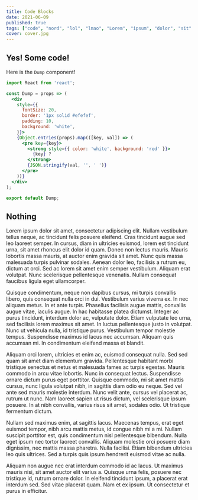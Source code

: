 ```yaml
---
title: Code Blocks
date: 2021-06-09
published: true
tags: ["code", "nord", "lol", "lmao", "Lorem", "ipsum", "dolor", "sit" ,"ofo", "jbm"]
cover: cover.jpg
---
```

## Yes! Some code!

Here is the `Dump` component!

```jsx
import React from 'react';

const Dump = props => (
  <div
    style={{
      fontSize: 20,
      border: '1px solid #efefef',
      padding: 10,
      background: 'white',
    }}>
    {Object.entries(props).map(([key, val]) => (
      <pre key={key}>
        <strong style={{ color: 'white', background: 'red' }}>
          {key} ?
        </strong>
        {JSON.stringify(val, '', ' ')}
      </pre>
    ))}
  </div>
);

export default Dump;
```

## Nothing

Lorem ipsum dolor sit amet, consectetur adipiscing elit. Nullam vestibulum tellus neque, ac tincidunt felis posuere eleifend. Cras tincidunt augue sed leo laoreet semper. In cursus, diam in ultricies euismod, lorem est tincidunt urna, sit amet rhoncus elit dolor id quam. Donec non lectus mauris. Mauris lobortis massa mauris, at auctor enim gravida sit amet. Nunc quis massa malesuada turpis pulvinar sodales. Aenean dolor leo, facilisis a rutrum eu, dictum at orci. Sed ac lorem sit amet enim semper vestibulum. Aliquam erat volutpat. Nunc scelerisque pellentesque venenatis. Nullam consequat faucibus ligula eget ullamcorper.

Quisque condimentum, neque non dapibus cursus, mi turpis convallis libero, quis consequat nulla orci in dui. Vestibulum varius viverra ex. In nec aliquam metus. In et ante turpis. Phasellus facilisis augue mattis, convallis augue vitae, iaculis augue. In hac habitasse platea dictumst. Integer ac purus tincidunt, interdum dolor ac, vulputate dolor. Etiam vulputate leo urna, sed facilisis lorem maximus sit amet. In luctus pellentesque justo in volutpat. Nunc ut vehicula nulla, id tristique purus. Vestibulum tempor molestie tempus. Suspendisse maximus id lacus nec accumsan. Aliquam quis accumsan mi. In condimentum eleifend massa et blandit.

Aliquam orci lorem, ultricies et enim ac, euismod consequat nulla. Sed sed quam sit amet diam elementum gravida. Pellentesque habitant morbi tristique senectus et netus et malesuada fames ac turpis egestas. Mauris commodo in arcu vitae lobortis. Nunc in consequat lectus. Suspendisse ornare dictum purus eget porttitor. Quisque commodo, mi sit amet mattis cursus, nunc ligula volutpat nibh, in sagittis diam odio eu neque. Sed vel ante sed mauris molestie interdum. Nunc velit ante, cursus vel placerat ac, rutrum ut nunc. Nam laoreet sapien ut risus dictum, vel scelerisque ipsum posuere. In at nibh convallis, varius risus sit amet, sodales odio. Ut tristique fermentum dictum.

Nullam sed maximus enim, at sagittis lacus. Maecenas tempus, erat eget euismod tempor, nibh arcu mattis metus, id congue nibh mi a mi. Nullam suscipit porttitor est, quis condimentum nisl pellentesque bibendum. Nulla eget ipsum nec tortor laoreet convallis. Aliquam molestie orci posuere diam dignissim, nec mattis massa pharetra. Nulla facilisi. Etiam bibendum ultricies leo quis ultrices. Sed a turpis quis ipsum hendrerit euismod vitae ac nulla.

Aliquam non augue nec erat interdum commodo id ac lacus. Ut maximus mauris nisi, sit amet auctor elit varius a. Quisque urna felis, posuere nec tristique id, rutrum ornare dolor. In eleifend tincidunt ipsum, a placerat erat interdum sed. Sed vitae placerat quam. Nam et ex ipsum. Ut consectetur et purus in efficitur.
